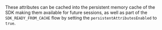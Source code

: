 These attributes can be cached into the persistent memory cache of the SDK making them available for future sessions, as well as part of the `SDK_READY_FROM_CACHE` flow by setting the `persistentAttributesEnabled` to `true`.
